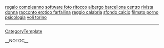 <a href= http://regalo-compleanno.ice-blogs.cn >regalo compleanno</a>   <a href= http://software-foto-ritocco.ice-blog.cn >software foto ritocco</a>   <a href= http://albergo-barcellona-centro.ice-blog.cn >albergo barcellona centro</a>   <a href= http://rivista-donna.ice-blog.cn >rivista donna</a>   <a href= http://racconto-erotico-farfallina.ice-blogs.cn >racconto erotico farfallina</a>   <a href= http://reggio-calabria.ice-blogs.cn >reggio calabria</a>   <a href= http://sfondo-calcio.ice-blog.cn >sfondo calcio</a>   <a href= http://filmato-porno.ice-blog.cn >filmato porno</a>   <a href= http://psicologia.ice-blogs.cn >psicologia</a>   <a href= http://voli-torino.ice-blog.cn >voli torino</a>
----
[[CategoryTemplate]]

__NOTOC__